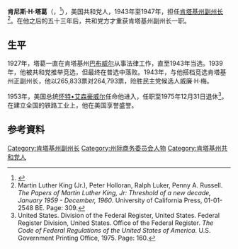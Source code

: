 {{Infobox officeholder
| name               = 肯尼斯·H·塔葛
| image              = Kenneth-Tuggle.jpg
| alt                = 
| caption            = 
| order              = 第39届[[肯塔基州副州长|肯塔基州副州长]]
| office             = 
| term_start         = 1943年12月7日
| term_end           = 1947年12月9日
| governor           = {{le|西米恩·S·威利斯|Simeon S. Willis}}
| predecessor        = [[罗德·K·迈尔斯|罗德·K·迈尔斯]]
| successor          = [[劳伦斯·韦瑟比|劳伦斯·韦瑟比]]
| birth_date         = {{birth date|1904|06|12}}
| birth_place        = 肯塔基州[[巴布威尔|巴布威尔]]
| death_date         = {{Death date and age|1978|02|17|1904|06|12}}
| death_place        = 
| restingplace       = 
| restingplacecoordinates = 
| birthname          = Kenneth Herndon Tuggle
| party              = [[美国共和党|美国共和党]]
| spouse             = Mary Vivian Shifley
| children           = 1
| alma_mater         = [[肯塔基大学|肯塔基大学]]
| profession         = 律师
| religion           = [[卫理公会|卫理公会]]
| signature          = 
| signature_alt      = 
}}
'''肯尼斯·H·塔葛'''（{{lang|en|'''Kenneth H. Tuggle'''}}，{{bd|1904年|6月12日|1978年|2月17日}}<ref>{{cite web|url=http://www.interment.net/data/us/ky/knox/barbourville/index_tz.htm|title=Barbourville Cemetery Barbourville, Knox County, Kentucky|accessdate=2015年6月7日|language=en|deadurl=yes|archiveurl=https://web.archive.org/web/20150406030107/http://www.interment.net/data/us/ky/knox/barbourville/index_tz.htm|archivedate=2015年4月6日}}</ref>），美国共和党人，1943年至1947年，担任[[肯塔基州副州长|肯塔基州副州长]]<ref>Martin Luther King (Jr.), Peter Holloran, Ralph Luker, Penny A. Russell. ''The Papers of Martin Luther King, Jr: Threshold of a new decade, January 1959 - December, 1960''. University of California Press, 01-01-2548 BE. Page: 309.</ref>。在他之后的五十三年后，共和党方才重获肯塔基州副州长一职。

== 生平==
1927年，塔葛一直在肯塔基州[[巴布威尔|巴布威尔]]从事法律工作，直至1943年当选。1939年，他被共和党推举竞选{{le|肯塔基州检察长|Attorney General of Kentucky}}，但最终在普选中落败。1943年，{{le|西米恩·S·威利斯|Simeon S. Willis}}与他搭档竞选肯塔基州正副州长，他以265,833票对264,793票，险胜民主党候选人威廉·H·梅。

1953年，美国总统[[怀特•艾森豪威尔|怀特•艾森豪威尔]]任命他进入{{le|美国政府州际商务委员会|Interstate Commerce Commission}}，任职至1975年12月31日退休<ref>United States. Division of the Federal Register, United States. Federal Register Division, United States. Office of the Federal Register. ''The Code of Federal Regulations of the United States of America''. U.S. Government Printing Office, 1975. Page: 160.</ref>。在建立全国的铁路工业上，他在美国享誉盛誉。

==参考資料==
{{reflist}}

{{S-start}}
{{S-off}}
{{Succession box|title=[[肯塔基州副州长|肯塔基州副州长]]|before=[[罗德·K·迈尔斯|罗德·K·迈尔斯]]|after=[[劳伦斯·韦瑟比|劳伦斯·韦瑟比]]|years=1943–1947}}
{{S-end}}

{{肯塔基州副州长}}

{{DEFAULTSORT:Tuggle, Kenneth H.}}

[[Category:肯塔基州副州长|Category:肯塔基州副州长]]
[[Category:州际商务委员会人物|Category:州际商务委员会人物]]
[[Category:肯塔基州共和党人|Category:肯塔基州共和党人]]